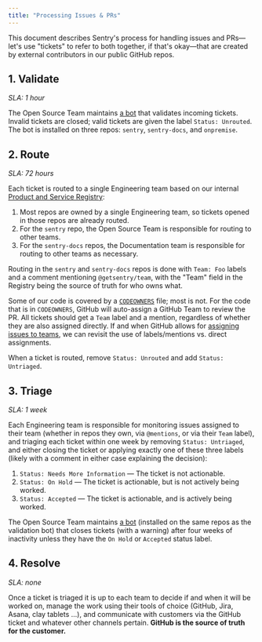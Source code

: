 ```yaml
---
title: "Processing Issues & PRs"
---
```


This document describes Sentry's process for handling issues and PRs—let's use "tickets" to refer to both together, if that's okay—that are created by external contributors in our public GitHub repos.

## 1. Validate

*SLA: 1 hour*

The Open Source Team maintains [a bot](https://github.com/getsentry/.github/blob/main/.github/workflows/validate-new-issue.yml) that validates incoming tickets. Invalid tickets are closed; valid tickets are given the label `Status: Unrouted`. The bot is installed on three repos: `sentry`, `sentry-docs`, and `onpremise`.

## 2. Route

*SLA: 72 hours*

Each ticket is routed to a single Engineering team based on our internal [Product and Service Registry](https://www.notion.so/Product-and-Service-Registry-f90c702816794dcaa7f81ef8e79e40ea):

1. Most repos are owned by a single Engineering team, so tickets opened in those repos are already routed.
2. For the `sentry` repo, the Open Source Team is responsible for routing to other teams.
3. For the `sentry-docs` repos, the Documentation team is responsible for routing to other teams as necessary.

Routing in the `sentry` and `sentry-docs` repos is done with `Team: Foo` labels and a comment mentioning `@getsentry/team`, with the "Team" field in the Registry being the source of truth for who owns what.

Some of our code is covered by a [`CODEOWNERS`](https://docs.github.com/en/github/creating-cloning-and-archiving-repositories/about-code-owners) file; most is not. For the code that is in `CODEOWNERS`, GitHub will auto-assign a GitHub Team to review the PR. All tickets should get a `Team` label and a mention, regardless of whether they are also assigned directly. If and when GitHub allows for [assigning issues to teams](https://github.com/dear-github/dear-github/issues/170), we can revisit the use of labels/mentions vs. direct assignments.

When a ticket is routed, remove `Status: Unrouted` and add `Status: Untriaged`.

## 3. Triage

*SLA: 1 week*

Each Engineering team is responsible for monitoring issues assigned to their team (whether in repos they own, via `@mentions`, or via their `Team` label), and triaging each ticket within one week by removing `Status: Untriaged`, and either closing the ticket or applying exactly one of these three labels (likely with a comment in either case explaining the decision):

1. `Status: Needs More Information` — The ticket is not actionable.
2. `Status: On Hold` — The ticket is actionable, but is not actively being worked.
3. `Status: Accepted` — The ticket is actionable, and is actively being worked.

The Open Source Team maintains [a bot](https://github.com/getsentry/sentry/blob/master/.github/workflows/stale.yml) (installed on the same repos as the validation bot) that closes tickets (with a warning) after four weeks of inactivity unless they have the `On Hold` or `Accepted` status label.

## 4. Resolve

*SLA: none*

Once a ticket is triaged it is up to each team to decide if and when it will be worked on, manage the work using their tools of choice (GitHub, Jira, Asana, clay tablets ...), and communicate with customers via the GitHub ticket and whatever other channels pertain. **GitHub is the source of truth for the customer.**
